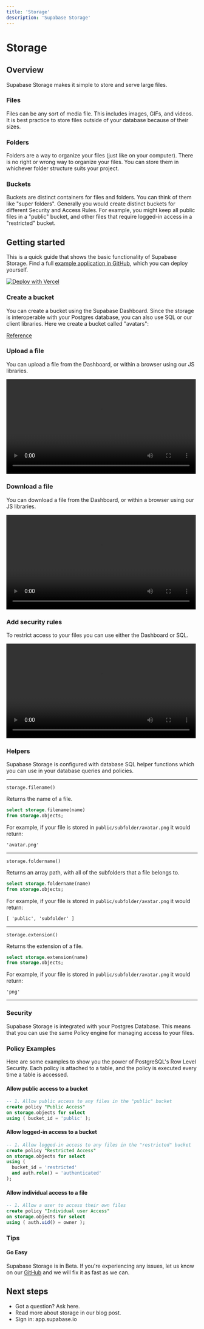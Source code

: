 ```yaml
---
title: 'Storage'
description: 'Supabase Storage'
---
```


# Storage

## Overview

Supabase Storage makes it simple to store and serve large files.

### Files

Files can be any sort of media file. This includes images, GIFs, and videos. It is best practice to store files outside of your database because of their sizes.

### Folders

Folders are a way to organize your files (just like on your computer). There is no right or wrong way to organize your files. You can store them in whichever folder structure suits your project.

### Buckets

Buckets are distinct containers for files and folders. You can think of them like "super folders". Generally you would create distinct buckets for different Security and Access Rules. For example, you might keep all public files in a "public" bucket, and other files that require logged-in access in a "restricted" bucket.

## Getting started

This is a quick guide that shows the basic functionality of Supabase Storage. Find a full [example application in GitHub](https://github.com/supabase/supabase/edit/master/examples/nextjs-ts-user-management), which you can deploy yourself.


<a href="https://vercel.com/new/git/external?repository-url=https%3A%2F%2Fgithub.com%2Fsupabase%2Fsupabase%2Ftree%2Fmaster%2Fexamples%2Fnextjs-ts-user-management&project-name=supabase-user-management&repository-name=supabase-user-management&demo-title=Supabase%20User%20Management&demo-description=An%20example%20web%20app%20using%20Supabase%20and%20Next.js&demo-url=https%3A%2F%2Fsupabase-nextjs-ts-user-management.vercel.app&demo-image=https%3A%2F%2Fi.imgur.com%2FZ3HkQqe.png&integration-ids=oac_jUduyjQgOyzev1fjrW83NYOv&external-id=nextjs-user-management">
  <img src="https://vercel.com/button" alt="Deploy with Vercel" />
</a>

### Create a bucket

You can create a bucket using the Supabase Dashboard. Since the storage is interoperable with your Postgres database, you can also use SQL or our client libraries. Here we create a bucket called "avatars":

<!--- 
TODO: Get tabs to render - @supabase/ui Tabs component fails to render)
--->

[Reference](https://pub.dev/documentation/storage_client/latest/storage_client/SupabaseStorageClient/createBucket.html)

### Upload a file
You can upload a file from the Dashboard, or within a browser using our JS libraries.

<video width="99%" playsinline controls>
  <source src="/videos/storage/upload.mp4" type="video/mp4" playsInline />
</video>

### Download a file
You can download a file from the Dashboard, or within a browser using our JS libraries.

<video width="99%" playsinline controls>
  <source src="/videos/storage/download.mp4" type="video/mp4" playsInline />
</video>

### Add security rules

To restrict access to your files you can use either the Dashboard or SQL.

<video width="99%" playsinline controls>
  <source src="/videos/storage/policies.mp4" type="video/mp4" playsInline />
</video>

### Helpers

Supabase Storage is configured with database SQL helper functions which you can use in your database queries and policies.

<hr/>

`storage.filename()`

Returns the name of a file.

```sql
select storage.filename(name)
from storage.objects;
```

For example, if your file is stored in `public/subfolder/avatar.png` it would return:

`'avatar.png'`

<hr />

`storage.foldername()`

Returns an array path, with all of the subfolders that a file belongs to.

```sql
select storage.foldername(name)
from storage.objects;
```

For example, if your file is stored in `public/subfolder/avatar.png` it would return:

`[ 'public', 'subfolder' ]`

<hr />

`storage.extension()`

Returns the extension of a file.

```sql
select storage.extension(name)
from storage.objects;
```

For example, if your file is stored in `public/subfolder/avatar.png` it would return:

`'png'`

<hr />

### Security

Supabase Storage is integrated with your Postgres Database. This means that you can use the same Policy engine for managing access to your files.

### Policy Examples

Here are some examples to show you the power of PostgreSQL's Row Level Security. Each policy is attached to a table, and the policy is executed every time a table is accessed.

#### Allow public access to a bucket

```sql
-- 1. Allow public access to any files in the "public" bucket
create policy "Public Access"
on storage.objects for select
using ( bucket_id = 'public' );
```
#### Allow logged-in access to a bucket
```sql
-- 1. Allow logged-in access to any files in the "restricted" bucket
create policy "Restricted Access"
on storage.objects for select
using (
  bucket_id = 'restricted'
  and auth.role() = 'authenticated'
);
```

#### Allow individual access to a file

```sql
-- 1. Allow a user to access their own files
create policy "Individual user Access"
on storage.objects for select
using ( auth.uid() = owner );
```
### Tips
#### Go Easy
Supabase Storage is in Beta. If you're experiencing any issues, let us know on our [GitHub](https://github.com/supabase/supabase/discussions) and we will fix it as fast as we can.

## Next steps
- Got a question? Ask here.
- Read more about storage in our blog post.
- Sign in: app.supabase.io

